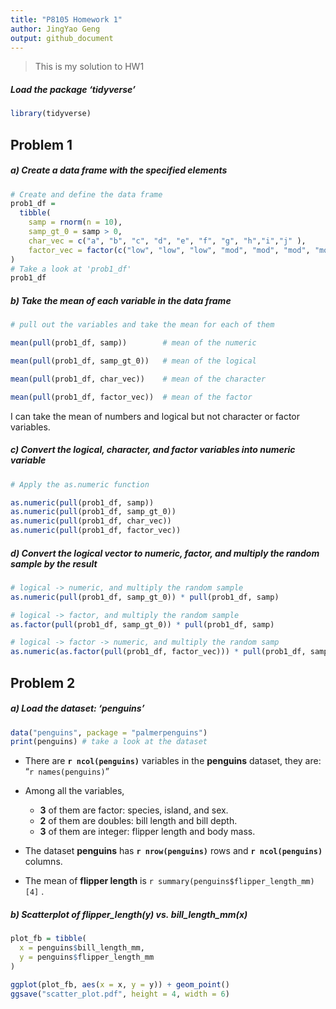 ```yaml
---
title: "P8105 Homework 1"
author: JingYao Geng
output: github_document
---
```


> This is my solution to HW1


##### Load the package 'tidyverse'

```r
library(tidyverse)

```


## Problem 1

##### a)  Create a data frame with the specified elements

```r
# Create and define the data frame
prob1_df = 
  tibble(
    samp = rnorm(n = 10),
    samp_gt_0 = samp > 0,
    char_vec = c("a", "b", "c", "d", "e", "f", "g", "h","i","j" ),
    factor_vec = factor(c("low", "low", "low", "mod", "mod", "mod", "mod", "high", "high", "high"))
)
# Take a look at 'prob1_df' 
prob1_df
```


##### b)  Take the mean of each variable in the data frame

```r
# pull out the variables and take the mean for each of them

mean(pull(prob1_df, samp))        # mean of the numeric 

mean(pull(prob1_df, samp_gt_0))   # mean of the logical 

mean(pull(prob1_df, char_vec))    # mean of the character 

mean(pull(prob1_df, factor_vec))  # mean of the factor
```

I can take the mean of numbers and logical but not character or factor variables.


##### c)  Convert the logical, character, and factor variables into numeric variable

```r
# Apply the as.numeric function

as.numeric(pull(prob1_df, samp))
as.numeric(pull(prob1_df, samp_gt_0))
as.numeric(pull(prob1_df, char_vec))
as.numeric(pull(prob1_df, factor_vec))
```


##### d)  Convert the logical vector to numeric, factor, and multiply the random sample by the result

```r
# logical -> numeric, and multiply the random sample
as.numeric(pull(prob1_df, samp_gt_0)) * pull(prob1_df, samp)

# logical -> factor, and multiply the random sample
as.factor(pull(prob1_df, samp_gt_0)) * pull(prob1_df, samp)

# logical -> factor -> numeric, and multiply the random samp 
as.numeric(as.factor(pull(prob1_df, factor_vec))) * pull(prob1_df, samp)
```

## Problem 2

#####  a) Load the dataset: _'penguins'_

```r
data("penguins", package = "palmerpenguins")
print(penguins) # take a look at the dataset

```


* There are **`r ncol(penguins)`** variables in the **penguins** dataset, they are: "`r names(penguins)`" 
* Among all the variables, 
  * **3** of them are factor: species, island, and sex.
  * **2** of them are doubles: bill length and bill depth.
  * **3** of them are integer: flipper length and body mass.


* The dataset **penguins** has **`r nrow(penguins)`** rows and  **`r ncol(penguins)`** columns. 

* The mean of **flipper length** is  `r summary(penguins$flipper_length_mm)[4]` .


##### b) Scatterplot of flipper_length(y) vs. bill_length_mm(x)

```r
plot_fb = tibble(
  x = penguins$bill_length_mm,
  y = penguins$flipper_length_mm
)

ggplot(plot_fb, aes(x = x, y = y)) + geom_point()
ggsave("scatter_plot.pdf", height = 4, width = 6)
```
